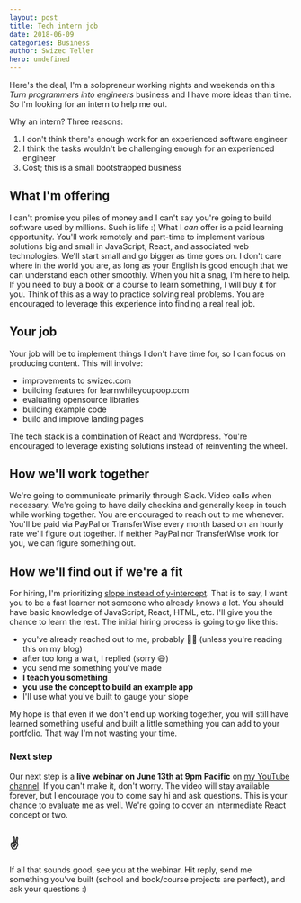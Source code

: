 ```yaml
---
layout: post
title: Tech intern job
date: 2018-06-09
categories: Business
author: Swizec Teller
hero: undefined
---
```


Here's the deal, I'm a solopreneur working nights and weekends on this _Turn programmers into engineers_ business and I have more ideas than time. So I'm looking for an intern to help me out.



Why an intern? Three reasons:

1.  I don't think there's enough work for an experienced software engineer
2.  I think the tasks wouldn't be challenging enough for an experienced engineer
3.  Cost; this is a small bootstrapped business

## What I'm offering

I can't promise you piles of money and I can't say you're going to build software used by millions. Such is life :) What I _can_ offer is a paid learning opportunity. You'll work remotely and part-time to implement various solutions big and small in JavaScript, React, and associated web technologies. We'll start small and go bigger as time goes on. I don't care where in the world you are, as long as your English is good enough that we can understand each other smoothly. When you hit a snag, I'm here to help. If you need to buy a book or a course to learn something, I will buy it for you. Think of this as a way to practice solving real problems. You are encouraged to leverage this experience into finding a real real job.

## Your job

Your job will be to implement things I don't have time for, so I can focus on producing content. This will involve:

-   improvements to swizec.com
-   building features for learnwhileyoupoop.com
-   evaluating opensource libraries
-   building example code
-   build and improve landing pages

The tech stack is a combination of React and Wordpress. You're encouraged to leverage existing solutions instead of reinventing the wheel.

## How we'll work together

We're going to communicate primarily through Slack. Video calls when necessary. We're going to have daily checkins and generally keep in touch while working together. You are encouraged to reach out to me whenever. You'll be paid via PayPal or TransferWise every month based on an hourly rate we'll figure out together. If neither PayPal nor TransferWise work for you, we can figure something out.

## How we'll find out if we're a fit

For hiring, I'm prioritizing [slope instead of y-intercept](http://qr.ae/TUphry). That is to say, I want you to be a fast learner not someone who already knows a lot. You should have basic knowledge of JavaScript, React, HTML, etc. I'll give you the chance to learn the rest. The initial hiring process is going to go like this:

-   you've already reached out to me, probably 👍🏼 (unless you're reading this on my blog)
-   after too long a wait, I replied (sorry 😅)
-   you send me something you've made
-   **I teach you something**
-   **you use the concept to build an example app**
-   I'll use what you've built to gauge your slope

My hope is that even if we don't end up working together, you will still have learned something useful and built a little something you can add to your portfolio. That way I'm not wasting your time.

### Next step

Our next step is a **live webinar on June 13th at 9pm Pacific** on [my YouTube channel](https://youtube.com/SwizecTeller). If you can't make it, don't worry. The video will stay available forever, but I encourage you to come say hi and ask questions. This is your chance to evaluate me as well. We're going to cover an intermediate React concept or two.

## ✌️

If all that sounds good, see you at the webinar. Hit reply, send me something you've built (school and book/course projects are perfect), and ask your questions :)
